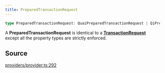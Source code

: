 ```yaml
---
title: PreparedTransactionRequest
---
```


```ts
type PreparedTransactionRequest: QuaiPreparedTransactionRequest | QiPreparedTransactionRequest;
```

A **PreparedTransactionRequest** is identical to a [**TransactionRequest**](/content/type-aliases/TransactionRequest) except all the
property types are strictly enforced.

## Source

[providers/provider.ts:292](https://github.com/dominant-strategies/quais.js/blob/751386e3ad6372322a3c76548f56b903bfed1896/src/providers/provider.ts#L292)
